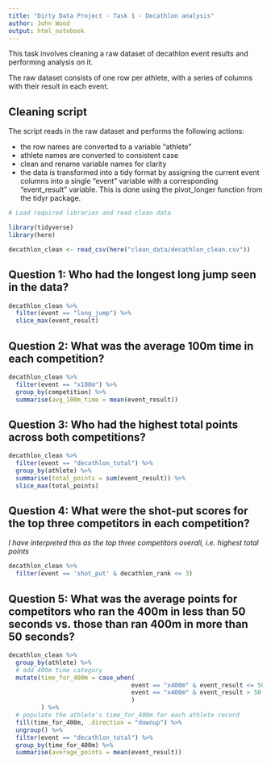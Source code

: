```yaml
---
title: "Dirty Data Project - Task 1 - Decathlon analysis"
author: John Wood
output: html_notebook
---
```


This task involves cleaning a raw dataset of decathlon event results and performing analysis on it.

The raw dataset consists of one row per athlete, with a series of columns with their result in each event.

## Cleaning script
The script reads in the raw dataset and performs the following actions:

* the row names are converted to a variable "athlete"
* athlete names are converted to consistent case
* clean and rename variable names for clarity
* the data is transformed into a tidy format by assigning the current event columns
  into a single "event" variable with a corresponding "event_result" variable. This is done 
  using the pivot_longer function from the tidyr package.

```r
# Load required libraries and read clean data

library(tidyverse)
library(here)

decathlon_clean <- read_csv(here("clean_data/decathlon_clean.csv"))
```


## Question 1:  Who had the longest long jump seen in the data?
```r
decathlon_clean %>%
  filter(event == "long_jump") %>% 
  slice_max(event_result)
```


## Question 2: What was the average 100m time in each competition?
```r
decathlon_clean %>%
  filter(event == "x100m") %>% 
  group_by(competition) %>% 
  summarise(avg_100m_time = mean(event_result))
```


## Question 3: Who had the highest total points across both competitions?
```r
decathlon_clean %>% 
  filter(event == "decathlon_total") %>% 
  group_by(athlete) %>% 
  summarise(total_points = sum(event_result)) %>%
  slice_max(total_points)
```


## Question 4: What were the shot-put scores for the top three competitors in each competition?
_I have interpreted this as the top three competitors overall, i.e. highest total points_
```r
decathlon_clean %>%
  filter(event == 'shot_put' & decathlon_rank <= 3)
```


## Question 5: What was the average points for competitors who ran the 400m in less than 50 seconds vs. those than ran 400m in more than 50 seconds?
```r

decathlon_clean %>% 
  group_by(athlete) %>% 
  # add 400m time category
  mutate(time_for_400m = case_when(
                                  event == "x400m" & event_result <= 50 ~ "Under 50secs",
                                  event == "x400m" & event_result > 50  ~ "Over 50secs"
                                  )
         ) %>% 
  # populate the athlete's time_for_400m for each athlete record
  fill(time_for_400m, .direction = "downup") %>% 
  ungroup() %>% 
  filter(event == "decathlon_total") %>% 
  group_by(time_for_400m) %>% 
  summarise(average_points = mean(event_result))

```




